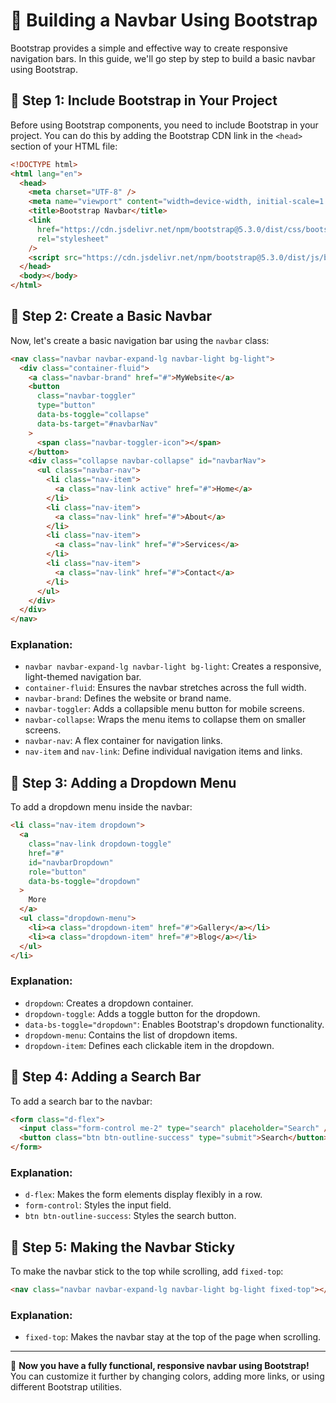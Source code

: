 # 📌 Building a Navbar Using Bootstrap

Bootstrap provides a simple and effective way to create responsive navigation bars. In this guide, we'll go step by step to build a basic navbar using Bootstrap.

## 🔹 Step 1: Include Bootstrap in Your Project

Before using Bootstrap components, you need to include Bootstrap in your project. You can do this by adding the Bootstrap CDN link in the `<head>` section of your HTML file:

```html copy
<!DOCTYPE html>
<html lang="en">
  <head>
    <meta charset="UTF-8" />
    <meta name="viewport" content="width=device-width, initial-scale=1.0" />
    <title>Bootstrap Navbar</title>
    <link
      href="https://cdn.jsdelivr.net/npm/bootstrap@5.3.0/dist/css/bootstrap.min.css"
      rel="stylesheet"
    />
    <script src="https://cdn.jsdelivr.net/npm/bootstrap@5.3.0/dist/js/bootstrap.bundle.min.js"></script>
  </head>
  <body></body>
</html>
```

## 🔹 Step 2: Create a Basic Navbar

Now, let's create a basic navigation bar using the `navbar` class:

```html copy
<nav class="navbar navbar-expand-lg navbar-light bg-light">
  <div class="container-fluid">
    <a class="navbar-brand" href="#">MyWebsite</a>
    <button
      class="navbar-toggler"
      type="button"
      data-bs-toggle="collapse"
      data-bs-target="#navbarNav"
    >
      <span class="navbar-toggler-icon"></span>
    </button>
    <div class="collapse navbar-collapse" id="navbarNav">
      <ul class="navbar-nav">
        <li class="nav-item">
          <a class="nav-link active" href="#">Home</a>
        </li>
        <li class="nav-item">
          <a class="nav-link" href="#">About</a>
        </li>
        <li class="nav-item">
          <a class="nav-link" href="#">Services</a>
        </li>
        <li class="nav-item">
          <a class="nav-link" href="#">Contact</a>
        </li>
      </ul>
    </div>
  </div>
</nav>
```

### Explanation:

- `navbar navbar-expand-lg navbar-light bg-light`: Creates a responsive, light-themed navigation bar.
- `container-fluid`: Ensures the navbar stretches across the full width.
- `navbar-brand`: Defines the website or brand name.
- `navbar-toggler`: Adds a collapsible menu button for mobile screens.
- `navbar-collapse`: Wraps the menu items to collapse them on smaller screens.
- `navbar-nav`: A flex container for navigation links.
- `nav-item` and `nav-link`: Define individual navigation items and links.

## 🔹 Step 3: Adding a Dropdown Menu

To add a dropdown menu inside the navbar:

```html copy
<li class="nav-item dropdown">
  <a
    class="nav-link dropdown-toggle"
    href="#"
    id="navbarDropdown"
    role="button"
    data-bs-toggle="dropdown"
  >
    More
  </a>
  <ul class="dropdown-menu">
    <li><a class="dropdown-item" href="#">Gallery</a></li>
    <li><a class="dropdown-item" href="#">Blog</a></li>
  </ul>
</li>
```

### Explanation:

- `dropdown`: Creates a dropdown container.
- `dropdown-toggle`: Adds a toggle button for the dropdown.
- `data-bs-toggle="dropdown"`: Enables Bootstrap's dropdown functionality.
- `dropdown-menu`: Contains the list of dropdown items.
- `dropdown-item`: Defines each clickable item in the dropdown.

## 🔹 Step 4: Adding a Search Bar

To add a search bar to the navbar:

```html copy
<form class="d-flex">
  <input class="form-control me-2" type="search" placeholder="Search" />
  <button class="btn btn-outline-success" type="submit">Search</button>
</form>
```

### Explanation:

- `d-flex`: Makes the form elements display flexibly in a row.
- `form-control`: Styles the input field.
- `btn btn-outline-success`: Styles the search button.

## 🔹 Step 5: Making the Navbar Sticky

To make the navbar stick to the top while scrolling, add `fixed-top`:

```html copy
<nav class="navbar navbar-expand-lg navbar-light bg-light fixed-top"></nav>
```

### Explanation:

- `fixed-top`: Makes the navbar stay at the top of the page when scrolling.

---

🎉 **Now you have a fully functional, responsive navbar using Bootstrap!** You can customize it further by changing colors, adding more links, or using different Bootstrap utilities.
